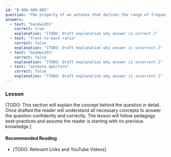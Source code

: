 ```yaml
---
id: "B-006-009-005"
question: "The property of an antenna that defines the range of frequencies to which it will respond, is called its:"
answers:
  - text: "bandwidth"
    correct: true
    explanation: "[TODO: Draft explanation why answer is correct.]"
  - text: "front-to-back ratio"
    correct: false
    explanation: "[TODO: Draft explanation why answer is incorrect.]"
  - text: "beamwidth"
    correct: false
    explanation: "[TODO: Draft explanation why answer is incorrect.]"
  - text: "antenna aperture"
    correct: false
    explanation: "[TODO: Draft explanation why answer is incorrect.]"
---
```


### Lesson

[TODO: This section will explain the concept behind the question in detail. Once drafted the reader will understand all necessary concepts to answer the question confidently and correctly. The lesson will follow pedagogy best-practices and assume the reader is starting with no previous knowledge.]

#### Recommended Reading

- [TODO: Relevant Links and YouTube Videos]
